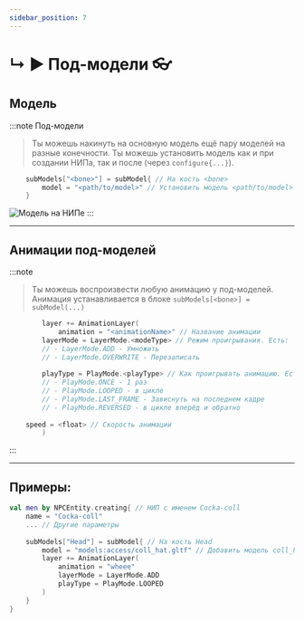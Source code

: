 ```yaml
---
sidebar_position: 7
---
```


# ↳ ▶ Под-модели 👓

## Модель

:::note Под-модели
> Ты можешь накинуть на основную модель ещё пару моделей на разные конечности.
> Ты можешь установить модель как и при создании НИПа, так и после (через `configure{...}`).
```kts
    subModels["<bone>"] = subModel{ // На кость <bone>
        model = "<path/to/model>" // Установить модель <path/to/model>
    }
```

![Модель на НИПе](../../.resourses/submodel.gif)
:::

---

## Анимации под-моделей

:::note
> Ты можешь воспроизвести любую анимацию у под-моделей.
> Анимация устанавливается в блоке `subModels[<bone>] = subModel(...)`
```kts
        layer += AnimationLayer(
            animation = "<animationName>" // Название анимации
        layerMode = LayerMode.<modeType> // Режим проигрывания. Есть:
        // - LayerMode.ADD - Умножить
        // - LayerMode.OVERWRITE - Перезаписать
        
        playType = PlayMode.<playType> // Как проигрывать анимацию. Есть:
        // - PlayMode.ONCE - 1 раз
        // - PlayMode.LOOPED - в цикле
        // - PlayMode.LAST_FRAME - Зависнуть на последнем кадре
        // - PlayMode.REVERSED - в цикле вперёд и обратно
        
    speed = <float> // Скорость анимации
        )
```
:::

---

## Примеры:
```kts
val men by NPCEntity.creating{ // НИП с именем Cocka-coll
    name = "Cocka-coll"
    ... // Другие параметры
    
    subModels["Head"] = subModel{ // На кость Head
        model = "models:access/coll_hat.gltf" // Добавить модель coll_hat.gltf
        layer += AnimationLayer(
            animation = "wheee"
            layerMode = LayerMode.ADD
            playType = PlayMode.LOOPED
        )
    }
}
```